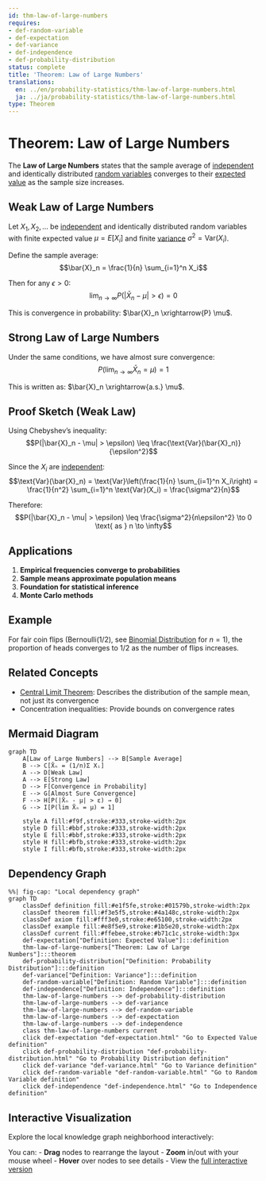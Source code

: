 ```yaml
---
id: thm-law-of-large-numbers
requires:
- def-random-variable
- def-expectation
- def-variance
- def-independence
- def-probability-distribution
status: complete
title: 'Theorem: Law of Large Numbers'
translations:
  en: ../en/probability-statistics/thm-law-of-large-numbers.html
  ja: ../ja/probability-statistics/thm-law-of-large-numbers.html
type: Theorem
---
```


# Theorem: Law of Large Numbers {#thm-law-of-large-numbers}

The **Law of Large Numbers** states that the sample average of [independent](def-independence.qmd) and identically distributed [random variables](def-random-variable.qmd) converges to their [expected value](def-expectation.qmd) as the sample size increases.

## Weak Law of Large Numbers

Let $X_1, X_2, \ldots$ be [independent](def-independence.qmd) and identically distributed random variables with finite expected value $\mu = E[X_i]$ and finite [variance](def-variance.qmd) $\sigma^2 = \text{Var}(X_i)$.

Define the sample average:
$$\bar{X}_n = \frac{1}{n} \sum_{i=1}^n X_i$$

Then for any $\epsilon > 0$:
$$\lim_{n \to \infty} P(|\bar{X}_n - \mu| > \epsilon) = 0$$

This is convergence in probability: $\bar{X}_n \xrightarrow{P} \mu$.

## Strong Law of Large Numbers

Under the same conditions, we have almost sure convergence:
$$P\left(\lim_{n \to \infty} \bar{X}_n = \mu\right) = 1$$

This is written as: $\bar{X}_n \xrightarrow{a.s.} \mu$.

## Proof Sketch (Weak Law)

Using Chebyshev's inequality:
$$P(|\bar{X}_n - \mu| > \epsilon) \leq \frac{\text{Var}(\bar{X}_n)}{\epsilon^2}$$

Since the $X_i$ are [independent](def-independence.qmd):
$$\text{Var}(\bar{X}_n) = \text{Var}\left(\frac{1}{n} \sum_{i=1}^n X_i\right) = \frac{1}{n^2} \sum_{i=1}^n \text{Var}(X_i) = \frac{\sigma^2}{n}$$

Therefore:
$$P(|\bar{X}_n - \mu| > \epsilon) \leq \frac{\sigma^2}{n\epsilon^2} \to 0 \text{ as } n \to \infty$$

## Applications

1. **Empirical frequencies converge to probabilities**
2. **Sample means approximate population means**
3. **Foundation for statistical inference**
4. **Monte Carlo methods**

## Example

For fair coin flips (Bernoulli(1/2), see [Binomial Distribution](def-binomial-distribution.qmd) for $n=1$), the proportion of heads converges to 1/2 as the number of flips increases.

## Related Concepts

- [Central Limit Theorem](thm-central-limit.qmd): Describes the distribution of the sample mean, not just its convergence
- Concentration inequalities: Provide bounds on convergence rates

## Mermaid Diagram

```mermaid
graph TD
    A[Law of Large Numbers] --> B[Sample Average]
    B --> C[X̄ₙ = (1/n)Σ Xᵢ]
    A --> D[Weak Law]
    A --> E[Strong Law]
    D --> F[Convergence in Probability]
    E --> G[Almost Sure Convergence]
    F --> H[P(|X̄ₙ - μ| > ε) → 0]
    G --> I[P(lim X̄ₙ = μ) = 1]

    style A fill:#f9f,stroke:#333,stroke-width:2px
    style D fill:#bbf,stroke:#333,stroke-width:2px
    style E fill:#bbf,stroke:#333,stroke-width:2px
    style H fill:#bfb,stroke:#333,stroke-width:2px
    style I fill:#bfb,stroke:#333,stroke-width:2px
```

## Dependency Graph

```mermaid
%%| fig-cap: "Local dependency graph"
graph TD
    classDef definition fill:#e1f5fe,stroke:#01579b,stroke-width:2px
    classDef theorem fill:#f3e5f5,stroke:#4a148c,stroke-width:2px
    classDef axiom fill:#fff3e0,stroke:#e65100,stroke-width:2px
    classDef example fill:#e8f5e9,stroke:#1b5e20,stroke-width:2px
    classDef current fill:#ffebee,stroke:#b71c1c,stroke-width:3px
    def-expectation["Definition: Expected Value"]:::definition
    thm-law-of-large-numbers["Theorem: Law of Large Numbers"]:::theorem
    def-probability-distribution["Definition: Probability Distribution"]:::definition
    def-variance["Definition: Variance"]:::definition
    def-random-variable["Definition: Random Variable"]:::definition
    def-independence["Definition: Independence"]:::definition
    thm-law-of-large-numbers --> def-probability-distribution
    thm-law-of-large-numbers --> def-variance
    thm-law-of-large-numbers --> def-random-variable
    thm-law-of-large-numbers --> def-expectation
    thm-law-of-large-numbers --> def-independence
    class thm-law-of-large-numbers current
    click def-expectation "def-expectation.html" "Go to Expected Value definition"
    click def-probability-distribution "def-probability-distribution.html" "Go to Probability Distribution definition"
    click def-variance "def-variance.html" "Go to Variance definition"
    click def-random-variable "def-random-variable.html" "Go to Random Variable definition"
    click def-independence "def-independence.html" "Go to Independence definition"
```

## Interactive Visualization

Explore the local knowledge graph neighborhood interactively:

::: {.graph-viz data-id="thm-law-of-large-numbers" data-width="700" data-height="500"}
:::

You can:
- **Drag** nodes to rearrange the layout
- **Zoom** in/out with your mouse wheel
- **Hover** over nodes to see details
- View the [full interactive version](../../output/interactive/thm-law-of-large-numbers.html){target="_blank"}
